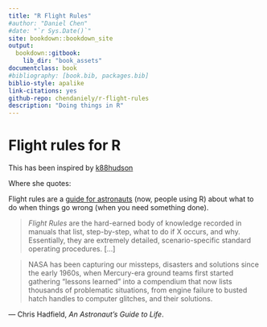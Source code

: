 ```yaml
--- 
title: "R Flight Rules"
#author: "Daniel Chen"
#date: "`r Sys.Date()`"
site: bookdown::bookdown_site
output:
  bookdown::gitbook:
    lib_dir: "book_assets"
documentclass: book
#bibliography: [book.bib, packages.bib]
biblio-style: apalike
link-citations: yes
github-repo: chendaniely/r-flight-rules
description: "Doing things in R" 
---
```


# Flight rules for R

This has been inspired by
[k88hudson](https://github.com/k88hudson/git-flight-rules)

Where she quotes:

Flight rules are a
[guide for astronauts](http://www.jsc.nasa.gov/news/columbia/fr_generic.pdf)
(now, people using R) about what to do when things go wrong (when you
need something done).

>  *Flight Rules* are the hard-earned body of knowledge recorded in
>  manuals that list, step-by-step, what to do if X occurs, and
>  why. Essentially, they are extremely detailed, scenario-specific
>  standard operating procedures. [...]

> NASA has been capturing our missteps, disasters and solutions since
> the early 1960s, when Mercury-era ground teams first started
> gathering "lessons learned" into a compendium that now lists
> thousands of problematic situations, from engine failure to busted
> hatch handles to computer glitches, and their solutions.

&mdash; Chris Hadfield, *An Astronaut's Guide to Life*.
